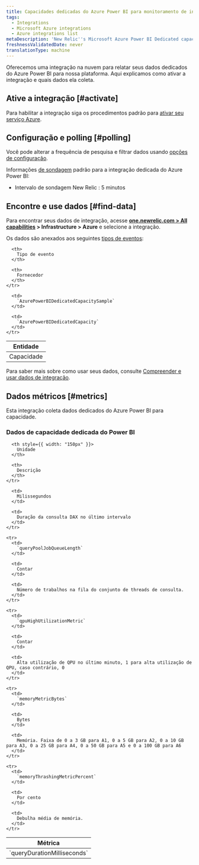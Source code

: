 ```yaml
---
title: Capacidades dedicadas do Azure Power BI para monitoramento de integração
tags:
  - Integrations
  - Microsoft Azure integrations
  - Azure integrations list
metaDescription: 'New Relic''s Microsoft Azure Power BI Dedicated capacities monitoring integration: how to install it, configure it, and understand the data it reports.'
freshnessValidatedDate: never
translationType: machine
---
```


Oferecemos uma integração na nuvem para relatar seus dados dedicados do Azure Power BI para nossa plataforma. Aqui explicamos como ativar a integração e quais dados ela coleta.

## Ative a integração [#activate]

Para habilitar a integração siga os procedimentos padrão para [ativar seu serviço Azure](/docs/infrastructure/microsoft-azure-integrations/getting-started/activate-azure-integrations).

## Configuração e polling [#polling]

Você pode alterar a frequência de pesquisa e filtrar dados usando [opções de configuração](/docs/integrations/new-relic-integrations/getting-started/configure-polling-frequency-data-collection-cloud-integrations).

Informações [de sondagem](/docs/infrastructure/microsoft-azure-integrations/getting-started/azure-integration-polling) padrão para a integração dedicada do Azure Power BI:

* Intervalo de sondagem New Relic : 5 minutos

## Encontre e use dados [#find-data]

Para encontrar seus dados de integração, acesse <DNT>**[one.newrelic.com > All capabilities](https://one.newrelic.com/all-capabilities) > Infrastructure > Azure**</DNT> e selecione a integração.

Os dados são anexados aos seguintes [tipos de eventos](/docs/data-apis/understand-data/new-relic-data-types/#event-data):

<table>
  <thead>
    <tr>
      <th>
        Entidade
      </th>

      <th>
        Tipo de evento
      </th>

      <th>
        Fornecedor
      </th>
    </tr>
  </thead>

  <tbody>
    <tr>
      <td>
        Capacidade
      </td>

      <td>
        `AzurePowerBIDedicatedCapacitySample`
      </td>

      <td>
        `AzurePowerBIDedicatedCapacity`
      </td>
    </tr>
  </tbody>
</table>

Para saber mais sobre como usar seus dados, consulte [Compreender e usar dados de integração](/docs/infrastructure/integrations/find-use-infrastructure-integration-data).

## Dados métricos [#metrics]

Esta integração coleta dados dedicados do Azure Power BI para capacidade.

### Dados de capacidade dedicada do Power BI

<table>
  <thead>
    <tr>
      <th style={{ width: "275px" }}>
        Métrica
      </th>

      <th style={{ width: "150px" }}>
        Unidade
      </th>

      <th>
        Descrição
      </th>
    </tr>
  </thead>

  <tbody>
    <tr>
      <td>
        `queryDurationMilliseconds`
      </td>

      <td>
        Milissegundos
      </td>

      <td>
        Duração da consulta DAX no último intervalo
      </td>
    </tr>

    <tr>
      <td>
        `queryPoolJobQueueLength`
      </td>

      <td>
        Contar
      </td>

      <td>
        Número de trabalhos na fila do conjunto de threads de consulta.
      </td>
    </tr>

    <tr>
      <td>
        `qpuHighUtilizationMetric`
      </td>

      <td>
        Contar
      </td>

      <td>
        Alta utilização de QPU no último minuto, 1 para alta utilização de QPU, caso contrário, 0
      </td>
    </tr>

    <tr>
      <td>
        `memoryMetricBytes`
      </td>

      <td>
        Bytes
      </td>

      <td>
        Memória. Faixa de 0 a 3 GB para A1, 0 a 5 GB para A2, 0 a 10 GB para A3, 0 a 25 GB para A4, 0 a 50 GB para A5 e 0 a 100 GB para A6
      </td>
    </tr>

    <tr>
      <td>
        `memoryThrashingMetricPercent`
      </td>

      <td>
        Por cento
      </td>

      <td>
        Debulha média de memória.
      </td>
    </tr>
  </tbody>
</table>
